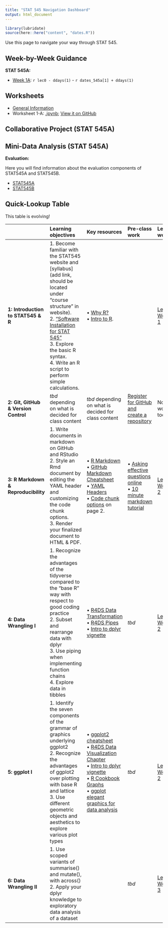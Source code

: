 ```yaml
---
title: "STAT 545 Navigation Dashboard"
output: html_document
---
```


```r
library(lubridate)
source(here::here("content", "dates.R"))
```

Use this page to navigate your way through STAT 545. 

## Week-by-Week Guidance

**STAT 545A:**

- [Week 1A](/week1a): `r lec0 - ddays(1)` - `r dates_545a[1] + ddays(1)`
<!--
- [Week 2A](): `r dates_545a[2]  - ddays(1)` - `r dates_545a[3]  + ddays(1)`
- [Week 3A](): `r dates_545a[4]  - ddays(1)` - `r dates_545a[5]  + ddays(1)`
- [Week 4A](): `r dates_545a[6]  - ddays(1)` - `r dates_545a[7]  + ddays(1)`
- [Week 5A](): `r dates_545a[8]  - ddays(1)` - `r dates_545a[9]  + ddays(1)`
- [Week 6A](): `r dates_545a[10] - ddays(1)` - `r dates_545a[11] + ddays(1)`
- [Week 7A](): `r dates_545a[12] - ddays(1)` - `r dates_545a[13] + ddays(1)`
-->

<!--
**STAT 545B:**

- [Week 1B](): `r dates_545b[1]  - ddays(1)` - `r dates_545b[2]  + ddays(1)`
- [Week 2B](): `r dates_545b[3]  - ddays(1)` - `r dates_545b[4]  + ddays(1)`
- [Week 3B](): `r dates_545b[5]  - ddays(1)` - `r dates_545b[6]  + ddays(1)`
- [Week 4B](): `r dates_545b[7]  - ddays(1)` - `r dates_545b[8]  + ddays(1)`
- [Week 5B](): `r dates_545b[9]  - ddays(1)` - `r dates_545b[10] + ddays(1)`
- [Week 6B](): `r dates_545b[11] - ddays(1)` - `r dates_545b[12] + ddays(1)`
- [Week 7B](): `r dates_545b[13] - ddays(1)` - `r dates_545b[14] + ddays(1)`
-->

## Worksheets

- [General Information](/worksheets-about)
- Worksheet 1-A: [.ipynb](https://raw.githubusercontent.com/UBC-STAT/stat545.stat.ubc.ca/master/content/worksheets/worksheet_01a.ipynb); [View it on GitHub](https://github.com/UBC-STAT/stat545.stat.ubc.ca/blob/master/content/worksheets/worksheet_01a.ipynb)


## Collaborative Project (STAT 545A)


## Mini-Data Analysis (STAT 545A)

**Evaluation:**

Here you will find information about the evaluation components of STAT545A and STAT545B. 

- [STAT545A](/evaluationSTAT545A)
- [STAT545B](/evaluationSTAT545B)


## Quick-Lookup Table

This table is evolving!



|                                        | Learning objectives                                              | Key resources                          | Pre-class work           | Lecture worksheet                 | 
|:-------------------------------------- |:---------------------------                                      |:--------------------------------       |:-------------------------|:----------------------------------|
| **1: Introduction to STAT545 & R**     | 1. Become familiar with the STAT545 website and [syllabus](add link, should be located under "course structure" in website). <br /> 2. ["Software Installation for STAT 545"](/tutorials/software-stack) <br /> 3. Explore the basic R syntax. <br /> 4. Write an R script to perform simple calculations. | • [Why R?](https://cfss.uchicago.edu/setup/what-is-r/) <br /> • [Intro to R](https://stat545.com/r-basics.html). |  | [Lecture Worksheet 1](https://raw.githubusercontent.com/UBC-STAT/stat545.stat.ubc.ca/master/content/release/worksheet_01a/worksheet_01a.ipynb) <!--<br/> <a href="/release/worksheet_01a/worksheet_01a.ipynb" download target="_blank">Lecture Worksheet 1</a> -->
| **2: Git, GitHub & Version Control**   | *tbd* depending on what is decided for class content  | *tbd* depending on what is decided for class content |[Register for GitHub and create a repository](link here) | No worksheet today |
| **3: R Markdown & Reproducibility**    | 1. Write documents in markdown on GitHub and RStudio <br /> 2. Style an Rmd document by editing the YAML header and customizing the code chunk options. <br /> 3. Render your finalized document to HTML & PDF. | • [R Markdown](https://rstudio.com/wp-content/uploads/2016/03/rmarkdown-cheatsheet-2.0.pdf) <br /> • [GitHub Markdown Cheatsheet](https://rstudio.com/wp-content/uploads/2016/03/rmarkdown-cheatsheet-2.0.pdf) <br /> • [YAML Headers](https://bookdown.org/yihui/rmarkdown/html-document.html) <br /> • [Code chunk options](https://rstudio.com/wp-content/uploads/2015/03/rmarkdown-reference.pdf?_ga=2.177968037.1059384083.1597196687-1784159993.1567907747) on page 2. |• [Asking effective questions online](https://stat545guidebook.netlify.app/introduction-to-stat-545-and-github.html#topic-3-asking-effective-questions-online-10-min) <br /> • [10 minute markdown tutorial](https://commonmark.org/help/tutorial/) | [Lecture Worksheet 2](link here) |
| **4: Data Wrangling I**                | 1. Recognize the advantages of the tidyverse compared to the "base R" way with respect to good coding practice <br /> 2. Subset and rearrange data with dplyr <br /> 3. Use piping when implementing function chains <br /> 4. Explore data in tibbles| • [R4DS Data Transformation](https://r4ds.had.co.nz/transform.html) <br /> • [R4DS Pipes](https://r4ds.had.co.nz/pipes.html) <br /> • [Intro to dplyr vignette](https://cran.r-project.org/web/packages/dplyr/vignettes/dplyr.html) | *tbd* | [Lecture Worksheet 2](link here) |
| **5: ggplot I**                        | 1. Identify the seven components of the grammar of graphics underlying ggplot2 <br /> 2. Recognize the advantages of ggplot2 over plotting with base R and lattice <br /> 3. Use different geometric objects and aesthetics to explore various plot types | • [ggplot2 cheatsheet](https://github.com/rstudio/cheatsheets/blob/master/data-visualization-2.1.pdf) <br /> • [R4DS Data Visualization Chapter](https://r4ds.had.co.nz/data-visualisation.html) <br /> • [Intro to dplyr vignette](https://cran.r-project.org/web/packages/dplyr/vignettes/dplyr.html) <br /> • [R Cookbook Graphs](http://www.cookbook-r.com/Graphs/) <br /> • [ggplot elegant graphics for data analysis](http://webcat2.library.ubc.ca/vwebv/holdingsInfo?bibId=8489511) | *tbd* | [Lecture Worksheet 2](link here) |
| **6: Data Wrangling II**               | 1. Use scoped variants of summarise() and mutate(), with across() <br /> 2. Apply your dplyr knowledge to exploratory data analysis of a dataset | | *tbd* | [Lecture Worksheet 3](link here) |
